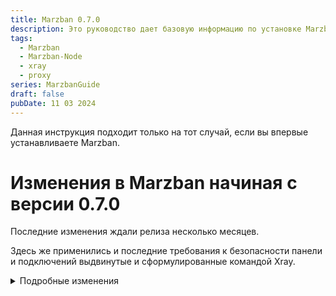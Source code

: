 ```yaml
---
title: Marzban 0.7.0
description: Это руководство дает базовую информацию по установке Marzban согласно информации из официального репозитория.
tags:
  - Marzban
  - Marzban-Node
  - xray
  - proxy
series: MarzbanGuide
draft: false
pubDate: 11 03 2024
---
```


Данная инструкция подходит только на тот случай, если вы впервые устанавливаете Marzban.

# Изменения в Marzban начиная с версии 0.7.0

Последние изменения ждали релиза несколько месяцев.

Здесь же применились и последние требования к безопасности панели и подключений выдвинутые и сформулированные командой Xray.

<details>
  <summary>Подробные изменения</summary>


<details>
  <summary>Подробные изменения</summary>

🚀 Улучшения

-   **telegramBot:** Добавлено время ожидания для onhold ([3c2bbed](https://github.com/Gozargah/Marzban/commit/3c2bbed23563f58aadae846e3ae2951ac24a0973))
-   Добавлена поддержка списка адресов в hosts ([e80e119](https://github.com/Gozargah/Marzban/commit/e80e119ee8ce83e093927a1ac4b0cb241ef00112))
-   **subscription:** Добавлен шаблон настроек для Clash ([94a3f28](https://github.com/Gozargah/Marzban/commit/94a3f28198d317ae9f5f9cb8c7c4ade1da79f5ee))
-   **subscription:** Синхронизирован splithttp с версией 1.8.23 ([d0c16a1](https://github.com/Gozargah/Marzban/commit/d0c16a1b2978bcd645b6605e84895e8e9c1e7b92))
-   Переменные SQLALCHEMY\_POOL\_SIZE и SQLIALCHEMY\_MAX\_OVERFLOW ([cea7f2f](https://github.com/Gozargah/Marzban/commit/cea7f2f70692f84b39a5c0eadf0edf766de6b020))
-   Переменные для настройки интервала задач: JOB\_CORE\_HEALTH\_CHECK\_INTERVAL, JOB\_RECORD\_NODE\_USAGES\_INTERVAL, JOB\_RECORD\_USER\_USAGES\_INTERVAL, JOB\_REVIEW\_USERS\_INTERVAL, JOB\_SEND\_NOTIFICATIONS\_INTERVAL ([2d50bf9](https://github.com/Gozargah/Marzban/commit/2d50bf94ff9baa27977cbf1e5e311d005eb99ee8))
-   Добавлен выбор узла для логов в CoreSettingsModal.tsx ([b4dbba7](https://github.com/Gozargah/Marzban/commit/b4dbba7f75087ebb38cf46bf69c2377a219f1134))
-   Добавлена функция дублирования хоста в HostsDialog ([48b91c2](https://github.com/Gozargah/Marzban/commit/48b91c2aafb0197ed70c70623379c61c53101988))
-   Добавлены иконки вверх и вниз для изменения порядка хостов ([1a3c0a0](https://github.com/Gozargah/Marzban/commit/1a3c0a040f4d719901d1ee216bb25a6450fb8db7))
-   Добавлен белый список IP/хостов для отключения уведомлений о входе ([b6d2658](https://github.com/Gozargah/Marzban/commit/b6d2658e56e075e841a6ca190c440bf8045327d5))
-   **api:** Добавлена возможность расчета потребления для администраторов ([c2c98b7](https://github.com/Gozargah/Marzban/commit/c2c98b76b919d88353ab922753caaae72af0c214))
-   Добавлен шум в hosts ([7d738cd](https://github.com/Gozargah/Marzban/commit/7d738cdd854eca1dda914a005f838c28604ef21e))
-   Добавлена поддержка новых переменных для splithttp ([2a7636a](https://github.com/Gozargah/Marzban/commit/2a7636a85bd13efd1fd17ca75a9cda7d5bdcd85c))
-   Добавлена поддержка протокола Transport RAW ([8942abe](https://github.com/Gozargah/Marzban/commit/8942abee7a0a14460e798614f1524c4fd749261c))

🩹 Исправления

-   Принудительное требование SSL для публичного доступа [XTLS/Xray-core#3884](https://github.com/XTLS/Xray-core/pull/3884) ([e60e54f](https://github.com/Gozargah/Marzban/commit/e60e54f55c6ea7f84f9f9c6024368d78935b790d))
-   **subscription:** Отправка корректной сортировки для разных версий v2rayng ([5c5503d](https://github.com/Gozargah/Marzban/commit/5c5503d8b9dac538d8840ce4688ed89299530115))
-   Исправлена ошибка редактирования протокола пользователя в Telegram-боте ([ef82864](https://github.com/Gozargah/Marzban/commit/ef828648f1f419c13362928358393669e02d3cb6))
-   Исправлена ошибка сброса использования у пользователя в Telegram-боте ([92fdeef](https://github.com/Gozargah/Marzban/commit/92fdeef7ff7be977b98159a9dac556bd4886c37f))
-   Добавлена документация для работы с БД ([48a5ad2](https://github.com/Gozargah/Marzban/commit/48a5ad22717e6923d88b3b449c2813e6ae436eb5))
-   Исправлена ошибка ссылок в Telegram-боте, когда on\_hold равно null ([d69fac6](https://github.com/Gozargah/Marzban/commit/d69fac63d793b325c0bf816ec07ab95412a71537))
-   **subscription:** Удалён user-agent для sing-box и clash ([ff03e3a](https://github.com/Gozargah/Marzban/commit/ff03e3afce52f4953aaa7d971e0524903d0f1bfb))
-   Единый строковый порт для v2ray-json ([8f0c909](https://github.com/Gozargah/Marzban/commit/8f0c9095ea98ccd0d469a04974a9bc99d77d5d18))
-   Небольшие исправления статуса on\_hold в telegram-bot ([cf98e95](https://github.com/Gozargah/Marzban/commit/cf98e95ccf69eff84fd5042747ff67021800fa56))
-   Перехват ошибки, если не найден шаблон настроек ([582b2bb](https://github.com/Gozargah/Marzban/commit/582b2bba61b6461bb9d15e7fabede803e3539676))
-   **config:** Повреждение данных hosts ([6483e42](https://github.com/Gozargah/Marzban/commit/6483e42df85ddc461e0eb9c8c4546a949f72e571))
-   Обновление документации статуса пользователя ([3fb46c1](https://github.com/Gozargah/Marzban/commit/3fb46c1bbd4b12e6966829122389aedbd7bd7471))
-   Исправление некоторых багов на фронтенде ([2f2cbd1](https://github.com/Gozargah/Marzban/commit/2f2cbd1b3eb73d11f34de781c570701300e7afb8))
-   **subscription:** Разделение настроек http и none header ([e4bd603](https://github.com/Gozargah/Marzban/commit/e4bd603e135f4bb231f67ec2ce22473c6ffb0f94))
-   **subscription:** Разделение настроек http и h2 ([2260d28](https://github.com/Gozargah/Marzban/commit/2260d285b012beff45de500d3e3737b4504a3efb))
-   **subscription:** Мульти-режим для grpc ([a2ba2c0](https://github.com/Gozargah/Marzban/commit/a2ba2c009fb8f99ac3bfb8641763f200d6511c54))
-   **subscription:** Singbox ws игнорирует wsSettings ([c02ef96](https://github.com/Gozargah/Marzban/commit/c02ef96fe55def332c8fa14430fe8acb48ee368f))
-   **subscription:** Использование неправильной переменной в настройках ([70dfb6d](https://github.com/Gozargah/Marzban/commit/70dfb6d7e162952111f62675be673b4d4f6c3e83))
-   **subscription:** Предотвращение использования noneSettings как настройки безопасности ([87dca23](https://github.com/Gozargah/Marzban/commit/87dca230b611c0c86f00c9ec9b66bde77a2bf9b3))
-   Неверная конфигурация как внешняя ([c63f95a](https://github.com/Gozargah/Marzban/commit/c63f95a7c2c2f34a16df679dd0593a5f94570e68))
-   **subscription:** Предотвращение создания network\_setting для reality ([fb77570](https://github.com/Gozargah/Marzban/commit/fb7757077801e104203a1ec372b775eb6e5715ed))
-   **subscription:** Временное отключение shuffle, чтобы избежать отправки неверных данных ([e7d6756](https://github.com/Gozargah/Marzban/commit/e7d6756bb3e8d6e558769340326ae18356adae5d))
-   **splithttp:** Значение по умолчанию для splithttp ([aa664a2](https://github.com/Gozargah/Marzban/commit/aa664a28acdd2d3af8894c7a14d689ea69e9cc3e))
-   NOTIFY\_DAYS\_LEFT ([530649d](https://github.com/Gozargah/Marzban/commit/530649d6957b4f57fef10d19c82395a67c37f7ba))
-   Ошибка Pydantic в user.links ([25c07ac](https://github.com/Gozargah/Marzban/commit/25c07ac5a25c2b8deb167a2c0012954ba5066bdd))
-   Удаление RANDOMIZE\_SUBSCRIPTION\_CONFIGS ([cb7aa7a](https://github.com/Gozargah/Marzban/commit/cb7aa7a8d5d6669f54ed44a56f2d4bc72b7ac28b))
-   **subscription:** Использование deepcopy для предотвращения конфликтов ([f7d20b6](https://github.com/Gozargah/Marzban/commit/f7d20b672c242a3153af830baf5e6e40200eb582))
-   Совместимость Marzban-cli с python3.8 ([f3e6197](https://github.com/Gozargah/Marzban/commit/f3e6197454e70cf4db2dbd3ce8d3f61ec703d8a8))
-   Предотвращение ошибки при входе, если request.client отсутствует ([d77eb30](https://github.com/Gozargah/Marzban/commit/d77eb30cca48e6f01a9307596dc03522d3eb59ac))
-   **subscription:** Исправление потока Vless и заголовка tcp ([7a0a9ca](https://github.com/Gozargah/Marzban/commit/7a0a9ca4f6d14672cf069d4df20576907595e783))
-   Отображение подписки в Hiddify в user\_subscription ([5169810](https://github.com/Gozargah/Marzban/commit/516981062612fea44736dd4460e1ab389d42956d))
-   Аннулирование подписки не обновляет конфигурацию xray в Telegram-боте ([791a7f2](https://github.com/Gozargah/Marzban/commit/791a7f2f0845bc1b1a5b95f76b40832b86aef4f7))
-   Изменение outbound тега на proxy в пользовательской конфигурации v2ray ([eb84a09](https://github.com/Gozargah/Marzban/commit/eb84a09da41ec9266080366d5cb6715bebde2400))
-   Предотвращение дублирования имен в clash ([e37a3da](https://github.com/Gozargah/Marzban/commit/e37a3da5207df048f71970875fa126733f769241))
-   **subscription:** Исправление потока Vless и заголовка tcp ([efc55ac](https://github.com/Gozargah/Marzban/commit/efc55ac3181a3f44c6e79d677b8c138f1d489566))
-   **subscription:** Заголовок tcp без tls и пустой тип заголовка ([241d823](https://github.com/Gozargah/Marzban/commit/241d823460059714077a718a45f4cd646f77ba32))
-   Исправление некоторых багов api ([a10745d](https://github.com/Gozargah/Marzban/commit/a10745dfb1a119bdbbb0db0f76fa4d0bae2c5875))
-   Предотвращение передачи неожиданных переменных для генерации подписки ([f1395ee](https://github.com/Gozargah/Marzban/commit/f1395ee93253fbd7801ccb74119cc6afebbe3105))
-   Избежание создания словаря при каждом запросе и удаление внешней проверки ([47d8336](https://github.com/Gozargah/Marzban/commit/47d8336dc48a6336173152e84d65eb320585bd98))
-   Неправильное написание ALLOWED\_ORIGINS ([f0a7e21](https://github.com/Gozargah/Marzban/commit/f0a7e2187329c1689d31d34e95e59efc81f1d393))
-   Проблема с Node\_user\_usages ([68dab4c](https://github.com/Gozargah/Marzban/commit/68dab4cd1092c9e452e8bcca151c40b8ec0f6bad))
-   Ошибка Node\_usage ([1332c7a](https://github.com/Gozargah/Marzban/commit/1332c7ab0b06d43054d986d8d28e5bc10eac5e80))
-   Ошибочный рефакторинг (использование неверного админа по полю) ([d7281c2](https://github.com/Gozargah/Marzban/commit/d7281c2c84b47aa6e8fddea287f7001c9b1702da))
-   Рефакторинг функции validate\_dates для избежания дублирования кода ([aea3273](https://github.com/Gozargah/Marzban/commit/aea3273cd7c327d9870c435cb6a6c3d0741737d0))
-   Telegram-бот не отправляет результат лимита пользователя ([0ebbff3](https://github.com/Gozargah/Marzban/commit/0ebbff30520fb0d5cfbf45f5ca15031fe9cc6bb4))
-   **db:** Миграция настроек шума ([#1352](https://github.com/Gozargah/Marzban/pull/1352))
-   **hosts:** Проверка наличия шума ([dcc9fd9](https://github.com/Gozargah/Marzban/commit/dcc9fd9e224a24c7b11e7047770d7799ab898136))
-   **subscription:** Удаление поля network для sing-box ([f9c15a1](https://github.com/Gozargah/Marzban/commit/f9c15a1e61309351fb8935fd8e34eaef51c3f265))
-   **Subscription:** Корректное создание списка proxy remarks для конфигурации clash ([#1357](https://github.com/Gozargah/Marzban/pull/1357))
-   **config:** Http и allyes ([bc81290](https://github.com/Gozargah/Marzban/commit/bc81290e3e1454759cca8b38e2b52f35b2e1cba5))
-   Clash-meta неожиданный аргумент 'remark' ([9d49a11](https://github.com/Gozargah/Marzban/commit/9d49a11d2381dd72ee6ef199d3cf23e73f4b81f0))
-   **subscription:** Транспорт H3 ([a930ed4](https://github.com/Gozargah/Marzban/commit/a930ed41260857cca7726170db70afaa55ad62aa))
-   Добавлен DASHBOARD\_PATH как базовый URL vites в dev-среде ([327e79a](https://github.com/Gozargah/Marzban/commit/327e79afaeadac6b04d6084cf03577273a8bf28a))
-   Циклический импорт ([75bcdd9](https://github.com/Gozargah/Marzban/commit/75bcdd98825b4d44a206e78871a9d3cd81af0dfb))

💅 Рефакторинг

-   **api:** ⚠️ Добавлен роутер к API ([cf6d8ac](https://github.com/Gozargah/Marzban/commit/cf6d8ac13c854f6b3e335fcc1a24ac57c0d5468a))
-   **admin-endpoints:** ⚠️ Рефакторинг админских точек доступа и добавлены две новые зависимости ([e87e15b](https://github.com/Gozargah/Marzban/commit/e87e15bc28dc432c06ff9b52a1cd74c845ccbc74))
-   **node-endpoints:** ⚠️ Рефакторинг точек доступа узлов и добавлены две новые зависимости для узлов ([cf4472b](https://github.com/Gozargah/Marzban/commit/cf4472b46fbf6d6985cdcc9f04e1ea10e3125901))
-   **system-endpoints:** ⚠️ Рефакторинг системных точек доступа ([d631db5](https://github.com/Gozargah/Marzban/commit/d631db54e4f7aabdc58f545536025efb8a56f876))
-   **core-endpoints:** ⚠️ Рефакторинг основных точек доступа ([ee341cb](https://github.com/Gozargah/Marzban/commit/ee341cb88003c92982bb8ef785d45af584bc6994))
-   **usertemplates-endpoints:** ⚠️ Рефакторинг точек доступа шаблонов пользователей ([6918f7f](https://github.com/Gozargah/Marzban/commit/6918f7fa09e460a123578266920113037637e3c2))
-   **home-endpoints:** ⚠️ Рефакторинг точек доступа главной страницы ([36532a9](https://github.com/Gozargah/Marzban/commit/36532a97916a8e7a7d046e162effb9c9aabf5432))
-   **sub-endpoints:** ⚠️ Рефакторинг точек доступа подписок ([215bf32](https://github.com/Gozargah/Marzban/commit/215bf32d5974ff1b9c5eda62c29cc22fcc4ec33b))
-   **user:** ⚠️ Рефакторинг API пользователя и исправление функции validate_dates ([b551447](https://github.com/Gozargah/Marzban/commit/b5514472e82240edbd232830ba0c45b8fa253f12))

📖 Документация

-   Шаблоны для V2ray и sing-box ([1f0d8dd](https://github.com/Gozargah/Marzban/commit/1f0d8dd30ab4eea962c5dba9934135f074d5a65c))
-   Добавлены поддерживаемые сети для sing-box и v2ray ([4209ef4](https://github.com/Gozargah/Marzban/commit/4209ef477443b7909e27ccbbdb2662f3d46c2856))

🏡 Технические задачи

-   **subscription:** Использование union вместо динамического типа ([d19f567](https://github.com/Gozargah/Marzban/commit/d19f567b56d07cdf9d6c29453d9224dccbbcd922))
-   **subscription:** Настраиваемые параметры конфигурации для v2ray-json и sing-box ([68a7936](https://github.com/Gozargah/Marzban/commit/68a79364fbc348ae5482c80709e2a2c1e94045e4))
-   **subscription:** Использование fsring вместо if else ([9b6741a](https://github.com/Gozargah/Marzban/commit/9b6741af0bc7f3c9f9b99330efa8805e2f65a4c7))
-   **subscription:** Использование deepcopy вместо copy ([d5822b7](https://github.com/Gozargah/Marzban/commit/d5822b7b710d5ae1325ed781ecd4e88859941106))
-   Исправление значения переменной env ([a287147](https://github.com/Gozargah/Marzban/commit/a28714769ba6bd9fd6514a212641dfed25b29cd1))
-   Удаление MASTER\_SERVER\_USAGE\_RATIO ([8695b8c](https://github.com/Gozargah/Marzban/commit/8695b8c644c034a31a6cd2caaca5e3162d2d9fd7))
-   Удаление CSS класса Box Shadow, изменение "Host" на "Master" в CoreSettingsModal.tsx ([eac8f06](https://github.com/Gozargah/Marzban/commit/eac8f062848e7c86b4954834c0b98ee165366e79))
-   Изменение названия белого списка входа ([ae5b6a6](https://github.com/Gozargah/Marzban/commit/ae5b6a68e4102cc8ebb6833f0b2e1677993aa34f))
-   Перенос маршрута главной страницы в модуль роутеров ([d87fee5](https://github.com/Gozargah/Marzban/commit/d87fee5ccc4c6c2cd94300f52ff83ea2d408368f))
-   **subscription:** Создание исходящих соединений для Dialer ([30201ba](https://github.com/Gozargah/Marzban/commit/30201ba5f606c6c40cfa05ca7603a173a0391b4a))

⚠️ Критические изменения

-   **api:** ⚠️ Добавлен роутер к API ([cf6d8ac](https://github.com/Gozargah/Marzban/commit/cf6d8ac13c854f6b3e335fcc1a24ac57c0d5468a))
-   **admin-endpoints:** ⚠️ Рефакторинг админских точек доступа и добавлены две новые зависимости ([e87e15b](https://github.com/Gozargah/Marzban/commit/e87e15bc28dc432c06ff9b52a1cd74c845ccbc74))
-   **node-endpoints:** ⚠️ Рефакторинг точек доступа узлов и добавлены две новые зависимости для узлов ([cf4472b](https://github.com/Gozargah/Marzban/commit/cf4472b46fbf6d6985cdcc9f04e1ea10e3125901))
-   **system-endpoints:** ⚠️ Рефакторинг системных точек доступа ([d631db5](https://github.com/Gozargah/Marzban/commit/d631db54e4f7aabdc58f545536025efb8a56f876))
-   **core-endpoints:** ⚠️ Рефакторинг основных точек доступа ([ee341cb](https://github.com/Gozargah/Marzban/commit/ee341cb88003c92982bb8ef785d45af584bc6994))
-   **usertemplates-endpoints:** ⚠️ Рефакторинг точек доступа шаблонов пользователей ([6918f7f](https://github.com/Gozargah/Marzban/commit/6918f7fa09e460a123578266920113037637e3c2))
-   **home-endpoints:** ⚠️ Рефакторинг точек доступа главной страницы ([36532a9](https://github.com/Gozargah/Marzban/commit/36532a97916a8e7a7d046e162effb9c9aabf5432))
-   **sub-endpoints:** ⚠️ Рефакторинг точек доступа подписок ([215bf32](https://github.com/Gozargah/Marzban/commit/215bf32d5974ff1b9c5eda62c29cc22fcc4ec33b))
-   **user:** ⚠️ Рефакторинг API пользователя и исправление функции validate_dates ([b551447](https://github.com/Gozargah/Marzban/commit/b5514472e82240edbd232830ba0c45b8fa253f12))


Подробнее тут: **https://github.com/Gozargah/Marzban/releases/tag/v0.7.0**

</details>

# Моя философия выбора сервера для аренды

## Философия

Если ваш сервер Marzban уже приносит, или планирует приносить хороший доход, тогда вам нужно обеспечить достаточный уровень надежности вашей инфраструктуры.
1. Не нужно экономить на хороших и надежных серверах
2. Не нужно экономить на ресурсах для хорошей нагрузки
3. Не нужно экономить на стоимости ваш серверов для НОД - стабильность подключений и качество связи - это обязательное условия роста вашего "бизнеса"/"проекта"
4. Брать сервера под Мэйн в идеале нужно у крупных провайдеров, ориентированных на корпоративных клиентов. Примеры: Selectel, Cloud.Vk.Com, Yandex Cloud, Cloud.ru и др..
Также можно рассматривать крупных провайдеров типа: AWS, Vultr, Kamatera, Hetzner, но опять же - тарифы выбираем с выделенными ядрами, не Шэред, и главное - должна быть 100% гарантия что ваш сервер не удалят и вы сможете всегда его оплачивать.
5. Ситуации с сайтами могут быть самыми разными, начиная от ДДоС атак, заканчивая наплывом клиентов. Но конечно про экономику забывать не нужно.
6. Чем лучше провайдер и каналы - тем довольнее будут клиенты. Не нужно стараться дать им 30 стран на выбор, уверяю вас, они не оценят. Отталкивайтесь от географии ваших клиентов. Для РФ это сервер в Европе. ОООЧень редко кому нужна локация в США.. и тем более где нибудь в Чили или Австралии.. Нахрена им?

Поэтому, провайдер должен быть стабильный, а компания иностранная. 
Своими рекомендациями я уже поделился в канале VPS Insider (но по причине отсутствия заинтересованности я перестал его поддерживать, оставив всю историю там) вступить можно по ссылке за 170 Звёзд ТГ: https://t.me/+lQBQTGym57hmOTAy
Скорость должна быть 10Гбс - минимум 2-5Гбс. Трафика от 3-5Тб (суммарного). Конечно лучше безлимит, но качественный сервер обычно имеет лимитированный трафик. Но итоговый вариант будет зависит от вашего суммарного трафика.
Иметь сервер со скоростью 10Гб/с, но при этом 1 ядро и 1 Гб памяти - вы никогда не получите максимальную скорость. Уже на стабильной нагрузке 1Гб/с у вас 1 ядро будет работать под 100%, и будет потеря трафика, скорости и клиентов.

## Аренда сервера

Возьмите сервер здесь: [https://procloud.ru?referral_id=274473](https://procloud.ru?referral_id=274473)

- Локация: Москва. (либо любая другая по вашему желанию)
- ОС: Ubuntu 24.04.
- ЦП: 2 ядра.
- Память: 4 Гб.
- Диск: 30 Гб.

# Установка

На момент написания статьи, мой PR к скриптам установки находится на рассмотрении: [Marzban PR](https://github.com/Gozargah/Marzban-scripts/pull/29)

Скрипт установки:

```bash
sudo bash -c "$(curl -sL https://github.com/DigneZzZ/Marzban-scripts-beta/raw/main/marzban.sh)" @ install --database mariadb
```

На выходе вы получите установленный Marzban, но без домена.

## Создайте администратора для входа

```bash
sudo marzban cli admin create --sudo
```

## Привязка домена в CloudFlare.

После того как вы выберете себе и приобрете домен, его нужно где то захостить, и привязать к серверу.

лучшим вариантом для этого будет CloudFlare.

## Выпуск сертификата 

Для этих задач, отличным решением будет Acme.sh 

Выпустите его на сервере для вашего домена:

```bash
~/.acme.sh/acme.sh --set-default-ca --server letsencrypt --issue --standalone \
-d DOMAIN \
--key-file /var/lib/marzban/certs/key.pem \
--fullchain-file /var/lib/marzban/certs/fullchain.pem
```

Вместо **DOMAIN** укажите свой приобретенный и привязанный домен к вашему серверу.

## Скорректируйте файл .env

### Откройте файл .env, командой:

```bash
marzban edit-env
```

### Измените порт на 443
```bash
UVICORN_PORT = 443
```

### Добавьте записи к полученным сертификатам

```shell
UVICORN_SSL_CERTFILE = "/var/lib/marzban/certs/fullchain.pem"
UVICORN_SSL_KEYFILE = "/var/lib/marzban/certs/key.pem"
```

На этом впринципе всё

Теперь вам останется добавить конфигурацию в Xray и начать пользоваться.

## Расширенная инструкция и детальные описания.

### Полная версия моей статьи со всеми детальными инструкциями, настройками и вариантами установки (в том числе как спрятать за Reverse Proxy) - я размещаю в клубе Marzban на форуме: https://openode.xyz

#### Чтобы получить туда доступ, нужно сперва приобрести подписку: https://openode.xyz/subscriptions/

#### С анонсами моих статьей можно ознакомиться здесь: https://openode.xyz/forum/90-marzban/
